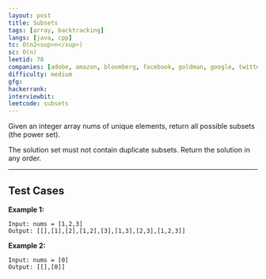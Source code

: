 ```yaml
---
layout: post
title: Subsets
tags: [array, backtracking]
langs: [java, cpp]
tc: O(n2<sup>n</sup>)
sc: O(n)
leetid: 78
companies: [adobe, amazon, bloomberg, facebook, goldman, google, twitter]
difficulty: medium
gfg: 
hackerrank: 
interviewbit: 
leetcode: subsets
---
```


Given an integer array nums of unique elements, return all possible subsets (the power set).

The solution set must not contain duplicate subsets. Return the solution in any order.

---

## Test Cases

**Example 1:** 
```
Input: nums = [1,2,3]
Output: [[],[1],[2],[1,2],[3],[1,3],[2,3],[1,2,3]]
```

**Example 2:** 
```
Input: nums = [0]
Output: [[],[0]]
```